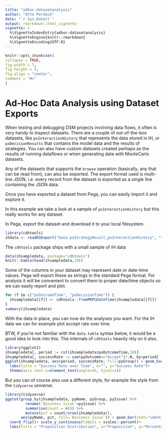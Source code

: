 ```yaml
---
title: "adhoc-datasetanalysis"
author: "Otto Perdeck"
date: "`r Sys.Date()`"
output: rmarkdown::html_vignette
vignette: >
  %\VignetteIndexEntry{adhoc-datasetanalysis}
  %\VignetteEngine{knitr::rmarkdown}
  %\VignetteEncoding{UTF-8}
---
```


```r
knitr::opts_chunk$set(
collapse = TRUE,
fig.width = 7,
fig.height = 5,
fig.align = "center",
comment = "#>"
)
```

# Ad-Hoc Data Analysis using Dataset Exports

When testing and debugging DSM projects involving data flows, it often is very handy to inspect datasets. There
are a couple of out-of-the-box datasets, like `pxInteractionHistory` that represents the data stored in IH, or 
`pxDecisionResults` that contains the model data and the results of strategies. You can also have custom
datasets created perhaps as the results of running dataflows or when generating data with MonteCarlo datasets.

Any of the datasets that supports the `browse` operation (basically, any that can be read from), can also be
exported. The export format used is multi-line JSON, i.e. every record from the dataset is exported as a single
line containing the JSON data.

Once you have exported a dataset from Pega, you can easily import it and explore it.

In this example we take a look at a sample of `pxInteractionHistory` but this really works for any dataset.

In Pega, export the dataset and download it to your local filesystem. 

```r
library(cdhtools)
ihdata <- readDSExport("Data-pxStrategyResult_pxInteractionHistory", "~/Downloads") 
```

The `cdhtools` package ships with a small sample of IH data

```r
data(ihsampledata, package="cdhtools")
knitr::kable(head(ihsampledata,10))
```

Some of the columns in your dataset may represent date or date-time values. Pega will export these as strings in the
standard Pega format. For analysis it will be convenient to convert them to proper date/time objects so we can easily
report and plot.

```r
for (f in c("pxOutcomeTime", "pxDecisionTime")) {
  ihsampledata[[f]] <- cdhtools::fromPRPCDateTime(ihsampledata[[f]])
}
summary(ihsampledata)
```

With the data in place, you can now do the analyses you want. For the IH data we can for example plot accept rate over time.

BTW, if you're not familiar with the `data.table` syntax below, it would be a good idea to look into this. The internals
of `cdhtools` heavily rely on it also.

```r
library(ggplot2)
ihsampledata[, period := cut(ihsampledata$pxOutcomeTime,10)]
ihsampledata[, successRate := sum(pyOutcome=="Accept")/.N, by=period]
ggplot(ihsampledata, aes(period, successRate, fill=pyGroup)) + geom_bar(stat="identity") +
  labs(title = "Success Rate over Time", x="", y="Success Rate")+
  theme(axis.text.x=element_text(angle=45, hjust=1))
```

But you can of course also use a different style, for example the style from the `tidyverse` universe:

```r
library(tidyverse)
ggplot(group_by(ihsampledata, pyName, pyGroup, pyIssue) %>% 
         rename(`Business Issue`=pyIssue) %>% 
         summarise(count = n()) %>% 
         mutate(pct = count/nrow(ihsampledata)), 
       aes(pyName, pct, fill=`Business Issue`)) + geom_bar(stat="identity") + 
  coord_flip()+ scale_y_continuous(labels = scales::percent)+
  labs(title = "Proposition Distribution", x="Proposition", y="Percentage of Total Offered")
```

